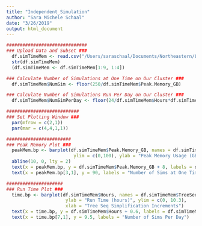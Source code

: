 ```yaml
---
title: "Independent_Simulation"
author: "Sara Michele Schaal"
date: "3/26/2019"
output: html_document
---
```


```r
##############################
### Upload Data and Subset ###
  df.simTimeMem <- read.csv("/Users/saraschaal/Documents/Northeastern/LotterhosLab/Coding/SLiM/CoreSim_QTL/src/TreeSeqCompTime.csv", header = TRUE)
  str(df.simTimeMem)
  (df.simTimeMem <- df.simTimeMem[1:9, 1:4])

### Calculate Number of Simulations at One Time on Our Cluster ###
  df.simTimeMem$NumSim <- floor(250/df.simTimeMem$Peak.Memory_GB)

### Calculate Number of Simulations Run Per Day on Our Cluster ###
  df.simTimeMem$NumSimPerDay <- floor(24/df.simTimeMem$Hours*df.simTimeMem$NumSim)

###########################
### Set Plotting Window ###
  par(mfrow = c(2,1))
  par(mar = c(4,4,1,1))

########################
### Peak Memory Plot ###
  peakMem.bp <- barplot(df.simTimeMem$Peak.Memory_GB, names = df.simTimeMem$TreeSeqSimp,
                         ylim = c(0,100), ylab = "Peak Memory Usage (GB)")
  abline(10, 0, lty = 2)
  text(x = peakMem.bp, y = df.simTimeMem$Peak.Memory_GB + 8, labels = df.simTimeMem$NumSim)
  text(x = peakMem.bp[3,1], y = 90, labels = "Number of Sims at One Time")

#####################
### Run Time Plot ###
  time.bp <- barplot(df.simTimeMem$Hours, names = df.simTimeMem$TreeSeqSimp,
                      ylab = "Run Time (hours)", ylim = c(0, 10.3), 
                      xlab = "Tree Seq Simplification Increments")
  text(x = time.bp, y = df.simTimeMem$Hours + 0.6, labels = df.simTimeMem$NumSimPerDay)
  text(x = time.bp[7,1], y = 9.5, labels = "Number of Sims Per Day")

```
